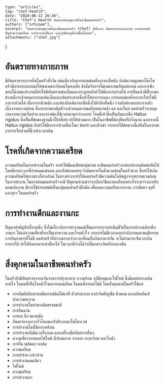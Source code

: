 	type: "articles",
	tag: "chef-heatlh",
	date: "2020-06-12 20:36",
    title: "Chef's Health อันตรายต่อสุขภาพในอาชีพคนทำครัว",
    authors: ["nrhioem"],
	excerpt: "อันตรายต่อสุขภาพในอาชีพคนทำครัว (Chef) มีทั้งจาก อันตรายทางกายภาพ การยศาสตร์ ปัญหาความเครียด การทำงานเป็นกะ และอุบัติเหตุที่เกิดขึ้นได้บ่อย",
	attachments: ["chef.jpg"]
}

# อันตรายทางกายภาพ

มีอันตรายจากการยืนในครัวทั้งวัน เช่นเดียวกับการยกหม้อหรือกะทะที่หนัก ปกติความสูงของโต๊ะในครัวมีการออกแบบมาให้พอเหมาะกับคนโดยเฉลี่ย ดังนั้นจึงอาจไม่เหมาะสมกับแต่ละคน และการพิงขอบโต๊ะขณะทำงานก็ทำให้มีอันตรายต่อเอ็นและกระดูกหลังทำให้มีอาการปวดได้ การยืนแล้วมีที่รองขาข้างหนึ่งจะช่วยลดการกดเส้นเอ็นและเส้นประสาทซึ่งทำให้อาการลดลง การยกหม้อหรือกะทะก็ทำให้มีอาการปวดได้ เนื่องจากน้ำหนัก และต้องถือเดินจากที่หนึ่งไปยังอีกที่หนึ่ง รวมถึงต้องยกห่างจากตัว เนื่องจากความร้อน ซึ่งการยกของติดตัวจะช่วยลดความเครียดของหลัง คอ และไหล่ คนทำครัวจะหยุดงานจากความเจ็บปวด และอาจต้องใช้เวลานานกว่าจะหาย โรคที่เท้าซึ่งเป็นกันมากคือ Hallux rigidus ซึ่งเป็นที่ข้อของฐานนิ้วโป้งที่เท้า ทำให้ปวดมาก เป็นในอาชีพที่ต้องยืนหรือวิ่งนาน นอกจากนี้ Hallux rigidus ยังทำให้มีอาการปวดที่สะโพก ข้อเท้า และหัวเข่า จากการใช้ข้อพวกนี้เสริมในการลดอาการเจ็บปวดที่นิ้วเท้าเวลาเดิน

# โรคที่เกิดจากความเครียด

ความเครียดในการทำงานในครัว จะทำให้มีผลเสียต่อสุขภาพ อาชีพคนทำครัวจะต้องทำงานติดต่อกันไปโดยมีระยะเวลาที่กำหนดแน่นอน และยังต้องคอยระวังอันตรายในสิ่งแวดล้อมในครัวด้วย ซึ่งทำให้เกิดความเครียดไม่ทางตรงก็ทางอ้อม ในทางตรงจะทำให้คนทำครัวมีความดันโลหิตสูงจากสภาพแวดล้อมในการทำงาน ในทางอ้อมคนทำครัวจะมี ปัญหาแล้วแต่ว่าจะเลือกวิธีคลายเครียดอย่างไรระหว่างกะหรือตอนเลิกงาน มีการใช้สารเสพติดในกลุ่มคนทำครัวฝึกหัด เพื่อลดความเครียดจากงาน การติดยา บุหรี่ และสุรา ในคนทำครัว

# การทำงานดึกและงานกะ

ปัญหาสำคัญอีกเรื่องหนึ่ง ซึ่งไม่เกี่ยวกับการทำงานแต่เป็นผลจากการดำเนินชีวิตในการทำงานดึกหรืองานกะ ได้แก่ความเสี่ยงที่จะเป็นเบาหวาน และโรคหัวใจ จากการไม่มีเวลาออกกำลังกายและพฤติกรรมการกินอาหารที่ไม่ดี คนทำครัวที่ทำงานระหว่างเวลาที่คนอื่นกินอาหารกัน จะไม่สามารถจัดเวลากินอาหารได้ ทำให้กินอาหารเท่าที่หาได้ ในเวลาที่ว่างไม่ว่าเป็นกลางวันหรือกลางคืน

# สิ่งคุกคามในอาชีพคนทำครัว

ในครัวยังมีอันตรายจากควันจากการปรุงอาหาร ความร้อน อุบัติเหตุและไฟไหม้ ซึ่งมีผลต่อทางเดินหายใจ ในคนที่เป็นโรคหัวใจและหลอดเลือด ในคนที่สายตาไม่ดี โดยสิ่งคุกคามในครัวได้แก่

- การสัมผัสกับสารเคมีหลายชนิดได้แก่สี ตัวทำละลาย ยากำจัดศัตรูพืช น้ำหอม และผลิตภัณฑ์ทำความสะอาด
- การทำงานในท่าทางผิดธรรมชาติ
- การยืนนาน
- การยก ถือ ของหนัก
- อันตรายจากการรั่วไหลของรังสีจากเตาไมโครเวฟ
- การทำงานในที่มีอากาศร้อน
- การทำงานกับมีด เครื่องบด และเครื่องมืออันตรายอื่นๆ
- ความเสี่ยงจากแผลไฟไหม้ น้ำร้อนลวก จากเตา กะทะร้อน และไอน้ำ
- การลื่น พลัดตก หกล้ม
- ความเครียด
- การทำร้าย กล่าวร้าย
- การทำงานคนเดียว
- ไฟไหม้
- ความเครียด
- การทำงานกะ